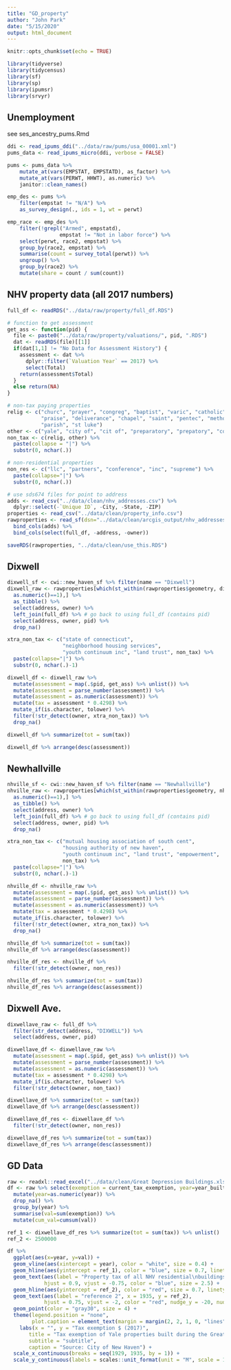```yaml
---
title: "GD_property"
author: "John Park"
date: "5/15/2020"
output: html_document
---
```


```r
knitr::opts_chunk$set(echo = TRUE)
```
```r
library(tidyverse)
library(tidycensus)
library(sf)
library(sp)
library(ipumsr)
library(srvyr)
```

## Unemployment
see ses_ancestry_pums.Rmd
```r
ddi <- read_ipums_ddi("../data/raw/pums/usa_00001.xml")
pums_data <- read_ipums_micro(ddi, verbose = FALSE)
```
```r
pums <- pums_data %>%
	mutate_at(vars(EMPSTAT, EMPSTATD), as_factor) %>%
	mutate_at(vars(PERWT, HHWT), as.numeric) %>%
	janitor::clean_names()

emp_des <- pums %>% 
	filter(empstat != "N/A") %>% 
	as_survey_design(., ids = 1, wt = perwt)

emp_race <- emp_des %>%
	filter(!grepl("Armed", empstatd),
				 empstat != "Not in labor force") %>% 
	select(perwt, race2, empstat) %>% 
	group_by(race2, empstat) %>% 
	summarise(count = survey_total(perwt)) %>% 
	ungroup() %>% 
	group_by(race2) %>% 
	mutate(share = count / sum(count))
```



## NHV property data (all 2017 numbers)
```r
full_df <- readRDS("../data/raw/property/full_df.RDS")

# function to get assessment
get_ass <- function(pid) {
  file <- paste0("../data/raw/property/valuations/", pid, ".RDS")
  dat <- readRDS(file)[[1]] 
  if(dat[1,1] != "No Data for Assessment History") {
    assessment <- dat %>% 
      dplyr::filter(`Valuation Year` == 2017) %>% 
      select(Total)
    return(assessment$Total)
  }
  else return(NA)
}

# non-tax paying properties
relig <- c("churc", "prayer", "congreg", "baptist", "varic", "catholic", 
           "praise", "deliverance", "chapel", "saint", "pentec", "methodi",
           "parish", "st luke")
other <- c("yale", "city of", "cit of", "preparatory", "prepatory", "cornell scott")
non_tax <- c(relig, other) %>%
  paste(collapse = "|") %>% 
  substr(0, nchar(.))

# non-residential properties
non_res <- c("llc", "partners", "conference", "inc", "supreme") %>% 
  paste(collapse="|") %>% 
  substr(0, nchar(.))

# use sds674 files for point to address
adds <- read_csv("../data/clean/nhv_addresses.csv") %>% 
  dplyr::select(-`Unique ID`, -City, -State, -ZIP)
properties <- read_csv("../data/clean/property_info.csv")
rawproperties <- read_sf(dsn="../data/clean/arcgis_output/nhv_addresses_GeocodeAddress.shp") %>% 
  bind_cols(adds) %>% 
  bind_cols(select(full_df, -address, -owner))

saveRDS(rawproperties, "../data/clean/use_this.RDS")

```

## Dixwell
```r
dixwell_sf <- cwi::new_haven_sf %>% filter(name == "Dixwell")
dixwell_raw <- rawproperties[which(st_within(rawproperties$geometry, dixwell_sf) %>% 
  as.numeric()==1),] %>% 
  as_tibble() %>% 
  select(address, owner) %>% 
  left_join(full_df) %>% # go back to using full_df (contains pid)
  select(address, owner, pid) %>% 
  drop_na()

xtra_non_tax <- c("state of connecticut", 
                  "neighborhood housing services",
                  "youth continuum inc", "land trust", non_tax) %>% 
  paste(collapse="|") %>% 
  substr(0, nchar(.)-1)

dixwell_df <- dixwell_raw %>% 
  mutate(assessment = map(.$pid, get_ass) %>% unlist()) %>% 
  mutate(assessment = parse_number(assessment)) %>% 
  mutate(assessment = as.numeric(assessment)) %>% 
  mutate(tax = assessment * 0.4298) %>% 
  mutate_if(is.character, tolower) %>% 
  filter(!str_detect(owner, xtra_non_tax)) %>% 
  drop_na()

dixwell_df %>% summarize(tot = sum(tax))

dixwell_df %>% arrange(desc(assessment))
```


## Newhallville
```r
nhville_sf <- cwi::new_haven_sf %>% filter(name == "Newhallville")
nhville_raw <- rawproperties[which(st_within(rawproperties$geometry, nhville_sf) %>% 
  as.numeric()==1),] %>% 
  as_tibble() %>% 
  select(address, owner) %>% 
  left_join(full_df) %>% # go back to using full_df (contains pid)
  select(address, owner, pid) %>% 
  drop_na()

xtra_non_tax <- c("mutual housing association of south cent", 
                  "housing authority of new haven",
                  "youth continuum inc", "land trust", "empowerment",
                  non_tax) %>% 
  paste(collapse="|") %>% 
  substr(0, nchar(.)-1)

nhville_df <- nhville_raw %>% 
  mutate(assessment = map(.$pid, get_ass) %>% unlist()) %>% 
  mutate(assessment = parse_number(assessment)) %>% 
  mutate(assessment = as.numeric(assessment)) %>% 
  mutate(tax = assessment * 0.4298) %>% 
  mutate_if(is.character, tolower) %>% 
  filter(!str_detect(owner, xtra_non_tax)) %>% 
  drop_na()

nhville_df %>% summarize(tot = sum(tax))
nhville_df %>% arrange(desc(assessment))

nhville_df_res <- nhville_df %>% 
  filter(!str_detect(owner, non_res))

nhville_df_res %>% summarize(tot = sum(tax))
nhville_df_res %>% arrange(desc(assessment))
```

## Dixwell Ave.
```r
dixwellave_raw <- full_df %>% 
  filter(str_detect(address, "DIXWELL")) %>% 
  select(address, owner, pid)

dixwellave_df <- dixwellave_raw %>% 
  mutate(assessment = map(.$pid, get_ass) %>% unlist()) %>% 
  mutate(assessment = parse_number(assessment)) %>% 
  mutate(assessment = as.numeric(assessment)) %>% 
  mutate(tax = assessment * 0.4298) %>% 
  mutate_if(is.character, tolower) %>% 
  filter(!str_detect(owner, non_tax))

dixwellave_df %>% summarize(tot = sum(tax))
dixwellave_df %>% arrange(desc(assessment))

dixwellave_df_res <- dixwellave_df %>% 
  filter(!str_detect(owner, non_res))

dixwellave_df_res %>% summarize(tot = sum(tax))
dixwellave_df_res %>% arrange(desc(assessment))
```

## GD Data
```r
raw <- readxl::read_excel("../data/clean/Great Depression Buildings.xlsx") %>% janitor::clean_names()
df <- raw %>% select(exemption = current_tax_exemption, year=year_built) %>% 
  mutate(year=as.numeric(year)) %>% 
  drop_na() %>% 
  group_by(year) %>% 
  summarise(val=sum(exemption)) %>% 
  mutate(cum_val=cumsum(val))
```

```r
ref_1 <- dixwellave_df_res %>% summarize(tot = sum(tax)) %>% unlist()
ref_2 <- 2500000

df %>% 
  ggplot(aes(x=year, y=val)) +
  geom_vline(aes(xintercept = year), color = "white", size = 0.4) +
  geom_hline(aes(yintercept = ref_1), color = "blue", size = 0.7, linetype = "22") +
  geom_text(aes(label = "Property tax of all NHV residential\nbuildings on Dixwell Ave, 2017.", x = 1935, y = ref_1),
            hjust = 0.9, vjust = -0.75, color = "blue", size = 2.5) +
  geom_hline(aes(yintercept = ref_2), color = "red", size = 0.7, linetype = "22") +
  geom_text(aes(label = "reference 2", x = 1935, y = ref_2),
            hjust = 0.75, vjust = -2, color = "red", nudge_y = -20, nudge_x = 0, size = 2.5) +
  geom_point(color = "gray30", size = 4) +
  theme(legend.position = "none",
        plot.caption = element_text(margin = margin(2, 2, 1, 0, "lines"))) +
    labs(x = "", y = "Tax exemption $ (2017)",
       title = "Tax exemption of Yale properties built during the Great Depression",
       subtitle = "subtitle",
       caption = "Source: City of New Haven") +
  scale_x_continuous(breaks = seq(1929, 1935, by = 1)) +
  scale_y_continuous(labels = scales::unit_format(unit = "M", scale = 1e-6))
```




